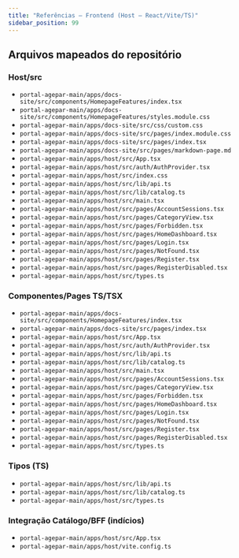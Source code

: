 ```yaml
---
title: "Referências — Frontend (Host – React/Vite/TS)"
sidebar_position: 99
---
```


## Arquivos mapeados do repositório

### Host/src
- `portal-agepar-main/apps/docs-site/src/components/HomepageFeatures/index.tsx`
- `portal-agepar-main/apps/docs-site/src/components/HomepageFeatures/styles.module.css`
- `portal-agepar-main/apps/docs-site/src/css/custom.css`
- `portal-agepar-main/apps/docs-site/src/pages/index.module.css`
- `portal-agepar-main/apps/docs-site/src/pages/index.tsx`
- `portal-agepar-main/apps/docs-site/src/pages/markdown-page.md`
- `portal-agepar-main/apps/host/src/App.tsx`
- `portal-agepar-main/apps/host/src/auth/AuthProvider.tsx`
- `portal-agepar-main/apps/host/src/index.css`
- `portal-agepar-main/apps/host/src/lib/api.ts`
- `portal-agepar-main/apps/host/src/lib/catalog.ts`
- `portal-agepar-main/apps/host/src/main.tsx`
- `portal-agepar-main/apps/host/src/pages/AccountSessions.tsx`
- `portal-agepar-main/apps/host/src/pages/CategoryView.tsx`
- `portal-agepar-main/apps/host/src/pages/Forbidden.tsx`
- `portal-agepar-main/apps/host/src/pages/HomeDashboard.tsx`
- `portal-agepar-main/apps/host/src/pages/Login.tsx`
- `portal-agepar-main/apps/host/src/pages/NotFound.tsx`
- `portal-agepar-main/apps/host/src/pages/Register.tsx`
- `portal-agepar-main/apps/host/src/pages/RegisterDisabled.tsx`
- `portal-agepar-main/apps/host/src/types.ts`

### Componentes/Pages TS/TSX
- `portal-agepar-main/apps/docs-site/src/components/HomepageFeatures/index.tsx`
- `portal-agepar-main/apps/docs-site/src/pages/index.tsx`
- `portal-agepar-main/apps/host/src/App.tsx`
- `portal-agepar-main/apps/host/src/auth/AuthProvider.tsx`
- `portal-agepar-main/apps/host/src/lib/api.ts`
- `portal-agepar-main/apps/host/src/lib/catalog.ts`
- `portal-agepar-main/apps/host/src/main.tsx`
- `portal-agepar-main/apps/host/src/pages/AccountSessions.tsx`
- `portal-agepar-main/apps/host/src/pages/CategoryView.tsx`
- `portal-agepar-main/apps/host/src/pages/Forbidden.tsx`
- `portal-agepar-main/apps/host/src/pages/HomeDashboard.tsx`
- `portal-agepar-main/apps/host/src/pages/Login.tsx`
- `portal-agepar-main/apps/host/src/pages/NotFound.tsx`
- `portal-agepar-main/apps/host/src/pages/Register.tsx`
- `portal-agepar-main/apps/host/src/pages/RegisterDisabled.tsx`
- `portal-agepar-main/apps/host/src/types.ts`

### Tipos (TS)
- `portal-agepar-main/apps/host/src/lib/api.ts`
- `portal-agepar-main/apps/host/src/lib/catalog.ts`
- `portal-agepar-main/apps/host/src/types.ts`

### Integração Catálogo/BFF (indícios)
- `portal-agepar-main/apps/host/src/App.tsx`
- `portal-agepar-main/apps/host/vite.config.ts`